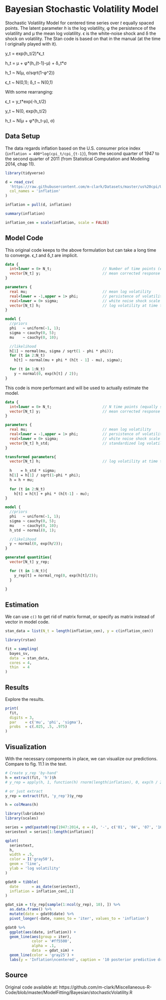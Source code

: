 # Bayesian Stochastic Volatility Model

Stochastic Volatility Model for centered time series over $t$ equally spaced
points. The latent parameter $h$ is the log volatility, φ the persistence of the
volatility and μ the mean log volatility. ϵ is the white-noise shock and δ the
shock on volatility.  The Stan code is based on that in the manual (at the time
I originally played with it).


y_t = exp(h_t/2)*ϵ_t

h_t = μ + φ\*(h_{t-1}-μ) + δ_t*σ

h_1 ~ N(μ, σ/sqrt(1-φ^2))

ϵ_t ~ N(0,1); δ_t ~ N(0,1) 

With some rearranging:

ϵ_t = y_t*exp(-h_t/2)

y_t ~ N(0, exp(h_t/2)

h_t ~ N(μ + φ*(h_t-μ), σ)



## Data Setup

The data regards inflation based on the U.S. consumer price index (`inflation = 400*log(cpi_t/cpi_{t-1}`), from the second quarter of 1947 to the second quarter
of 2011 (from Statistical Computation and Modeling 2014, chap 11).

```r
library(tidyverse)

d = read_csv(
  'https://raw.githubusercontent.com/m-clark/Datasets/master/us%20cpi/USCPI.csv',
  col_names = 'inflation'
)

inflation = pull(d, inflation)

summary(inflation)

inflation_cen = scale(inflation, scale = FALSE)
```


## Model Code

This original code keeps to the above formulation but can take a long time to converge.  ϵ_t and δ_t are implicit.

```stan
data {
  int<lower = 0> N_t;                       // Number of time points (equally spaced)
  vector[N_t] y;                            // mean corrected response at time t
}

parameters {
  real mu;                                  // mean log volatility
  real<lower = -1,upper = 1> phi;           // persistence of volatility
  real<lower = 0> sigma;                    // white noise shock scale
  vector[N_t] h;                            // log volatility at time t
}

model {
  //priors
  phi   ~ uniform(-1, 1);
  sigma ~ cauchy(0, 5);
  mu    ~ cauchy(0, 10);

  //likelihood
  h[1] ~ normal(mu, sigma / sqrt(1 - phi * phi));
  for (t in 2:N_t)
    h[t] ~ normal(mu + phi * (h[t - 1] - mu), sigma);

  for (t in 1:N_t)
    y ~ normal(0, exp(h[t] / 2));
}

```

This code is more performant and will be used to actually estimate the model.

```stan
data {
  int<lower = 0> N_t;                       // N time points (equally spaced)
  vector[N_t] y;                            // mean corrected response at time t
}

parameters {
  real mu;                                  // mean log volatility
  real<lower = -1,upper = 1> phi;           // persistence of volatility
  real<lower = 0> sigma;                    // white noise shock scale
  vector[N_t] h_std;                        // standardized log volatility at time t
}

transformed parameters{
  vector[N_t] h;                            // log volatility at time t
  
  h    = h_std * sigma;
  h[1] = h[1] / sqrt(1-phi * phi);
  h = h + mu;
  
  for (t in 2:N_t)
    h[t] = h[t] + phi * (h[t-1] - mu);
}

model {
  //priors
  phi   ~ uniform(-1, 1);
  sigma ~ cauchy(0, 5);
  mu    ~ cauchy(0, 10);
  h_std ~ normal(0, 1);

  //likelihood
  y ~ normal(0, exp(h/2));
}

generated quantities{
  vector[N_t] y_rep;

  for (t in 1:N_t){
    y_rep[t] = normal_rng(0, exp(h[t]/2));
  }  
  
}
```

## Estimation

We can use `c()` to get rid of matrix format, or specify as matrix instead of vector in model code.

```r
stan_data = list(N_t = length(inflation_cen), y = c(inflation_cen))

library(rstan)

fit = sampling(
  bayes_sv,
  data  = stan_data,
  cores = 4,
  thin  = 4
)
```

## Results

Explore the results.

```r
print(
  fit,
  digits = 3,
  par    = c('mu', 'phi', 'sigma'),
  probs  = c(.025, .5, .975)
)
```


## Visualization

With the necessary components in place, we can visualize our predictions. Compare to fig. 11.1 in the text.


```r
# Create y_rep 'by-hand'
h = extract(fit, 'h')$h
# y_rep = apply(h, 1, function(h) rnorm(length(inflation), 0, exp(h / 2)))

# or just extract
y_rep = extract(fit, 'y_rep')$y_rep

h = colMeans(h)

library(lubridate)
library(scales)

series = ymd(paste0(rep(1947:2014, e = 4), '-', c('01', '04', '07', '10'), '-', '01'))
seriestext = series[1:length(inflation)]
```


```r
qplot(
  seriestext,
  h,
  width = .5,
  color = I('gray50'),
  geom = 'line',
  ylab = 'log volatility'
)

gdat0 = tibble(
  date      = as_date(seriestext), 
  inflation = inflation_cen[,1]
)

gdat_sim = t(y_rep[sample(1:ncol(y_rep), 10), ]) %>% 
  as.data.frame() %>%
  mutate(date = gdat0$date) %>%
  pivot_longer(-date, names_to = 'iter', values_to = 'inflation')

gdat0 %>%
  ggplot(aes(date, inflation)) +
  geom_line(aes(group = iter),
            color = '#ff5500',
            alpha = .1,
            data  = gdat_sim) +
  geom_line(color = 'gray25') +
  labs(y = 'Inflation\ncentered', caption = '10 posterior predictive draws shown in color')
```

## Source

Original code available at:
https://github.com/m-clark/Miscellaneous-R-Code/blob/master/ModelFitting/Bayesian/stochasticVolatility.R